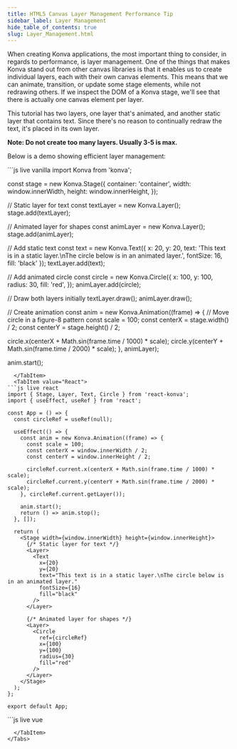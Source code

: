 ```yaml
---
title: HTML5 Canvas Layer Management Performance Tip
sidebar_label: Layer Management
hide_table_of_contents: true
slug: Layer_Management.html
---
```


When creating Konva applications, the most important thing to consider,
in regards to performance, is layer management. One of the things that makes
Konva stand out from other canvas libraries is that it enables us to create
individual layers, each with their own canvas elements. This means that we can
animate, transition, or update some stage elements, while not redrawing others.
If we inspect the DOM of a Konva stage, we'll see that there is actually one
canvas element per layer.

This tutorial has two layers, one layer that's animated, and another static layer
that contains text. Since there's no reason to continually redraw the text, it's placed in its own layer.

**Note: Do not create too many layers. Usually 3-5 is max.**

Below is a demo showing efficient layer management:


<Tabs>
  <TabItem value="Vanilla" default>
```js live vanilla
import Konva from 'konva';

const stage = new Konva.Stage({
  container: 'container',
  width: window.innerWidth,
  height: window.innerHeight,
});

// Static layer for text
const textLayer = new Konva.Layer();
stage.add(textLayer);

// Animated layer for shapes
const animLayer = new Konva.Layer();
stage.add(animLayer);

// Add static text
const text = new Konva.Text({
  x: 20,
  y: 20,
  text: 'This text is in a static layer.\nThe circle below is in an animated layer.',
  fontSize: 16,
  fill: 'black'
});
textLayer.add(text);

// Add animated circle
const circle = new Konva.Circle({
  x: 100,
  y: 100,
  radius: 30,
  fill: 'red',
});
animLayer.add(circle);

// Draw both layers initially
textLayer.draw();
animLayer.draw();

// Create animation
const anim = new Konva.Animation((frame) => {
  // Move circle in a figure-8 pattern
  const scale = 100;
  const centerX = stage.width() / 2;
  const centerY = stage.height() / 2;
  
  circle.x(centerX + Math.sin(frame.time / 1000) * scale);
  circle.y(centerY + Math.sin(frame.time / 2000) * scale);
}, animLayer);

anim.start();
```
  </TabItem>
  <TabItem value="React">
```js live react
import { Stage, Layer, Text, Circle } from 'react-konva';
import { useEffect, useRef } from 'react';

const App = () => {
  const circleRef = useRef(null);

  useEffect(() => {
    const anim = new Konva.Animation((frame) => {
      const scale = 100;
      const centerX = window.innerWidth / 2;
      const centerY = window.innerHeight / 2;
      
      circleRef.current.x(centerX + Math.sin(frame.time / 1000) * scale);
      circleRef.current.y(centerY + Math.sin(frame.time / 2000) * scale);
    }, circleRef.current.getLayer());

    anim.start();
    return () => anim.stop();
  }, []);

  return (
    <Stage width={window.innerWidth} height={window.innerHeight}>
      {/* Static layer for text */}
      <Layer>
        <Text
          x={20}
          y={20}
          text="This text is in a static layer.\nThe circle below is in an animated layer."
          fontSize={16}
          fill="black"
        />
      </Layer>
      
      {/* Animated layer for shapes */}
      <Layer>
        <Circle
          ref={circleRef}
          x={100}
          y={100}
          radius={30}
          fill="red"
        />
      </Layer>
    </Stage>
  );
};

export default App;
```
  </TabItem>
  <TabItem value="Vue">
```js live vue
<template>
  <v-stage :config="stageSize">
    <!-- Static layer for text -->
    <v-layer>
      <v-text :config="textConfig" />
    </v-layer>
    
    <!-- Animated layer for shapes -->
    <v-layer ref="animLayerRef">
      <v-circle
        ref="circleRef"
        :config="circleConfig"
      />
    </v-layer>
  </v-stage>
</template>

<script setup>
import { ref, onMounted, onUnmounted } from 'vue';
import Konva from 'konva';

const stageSize = {
  width: window.innerWidth,
  height: window.innerHeight
};

const textConfig = {
  x: 20,
  y: 20,
  text: 'This text is in a static layer.\nThe circle below is in an animated layer.',
  fontSize: 16,
  fill: 'black'
};

const circleConfig = ref({
  x: 100,
  y: 100,
  radius: 30,
  fill: 'red'
});

const animLayerRef = ref(null);
const circleRef = ref(null);
let anim = null;

onMounted(() => {
  anim = new Konva.Animation((frame) => {
    const scale = 100;
    const centerX = window.innerWidth / 2;
    const centerY = window.innerHeight / 2;
    
    const circle = circleRef.value.getNode();
    circle.x(centerX + Math.sin(frame.time / 1000) * scale);
    circle.y(centerY + Math.sin(frame.time / 2000) * scale);
  }, animLayerRef.value.getNode());

  anim.start();
});

onUnmounted(() => {
  if (anim) {
    anim.stop();
  }
});
</script>
```
  </TabItem>
</Tabs> 